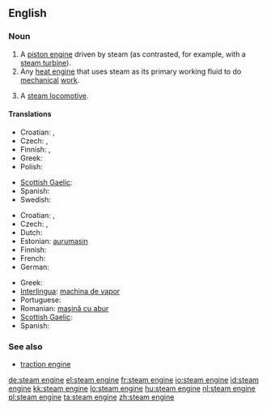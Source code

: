 ==English==

===Noun===
{{en-noun|sg=[[steam]] [[engine]]}}

# A [[piston engine]] driven by steam (as contrasted, for example, with a [[steam turbine]]).
# Any [[heat engine]] that uses steam as its primary working fluid to do [[mechanical]] [[work]].
# {{British}} A [[steam locomotive]].

====Translations====
{{trans-top|piston engine driven by steam}}
* Croatian: {{t-|hr|parni stroj|m}}, {{t|hr|parni stapni stroj|m}}
* Czech: {{t-|cs|parní stroj|m}}, {{t-|cs|parostroj|m}}
* Finnish: {{t-|fi|höyrykone}}, {{t-|fi|mäntähöyrykone}}
* Greek: {{t+|el|ατμομηχανή|f|tr=atmomikhaní}}
* Polish: {{t+|pl|maszyna|f}} {{t|pl|parowy|alt=parowa}}
{{trans-mid}}
* [[Scottish Gaelic]]: {{t-|gd|einnsean-smùide|m|xs=Scottish Gaelic}}
* Spanish: {{t|es|máquina de vapor|f}}
* Swedish: {{t|sv|ångmaskin|c}}
{{trans-bottom}}

{{trans-top|any steam-driven heat engine}}
* Croatian: {{t-|hr|parni stroj|m}}, {{t-|hr|parostroj|m}}
* Czech: {{t-|cs|parní stroj|m}}, {{t-|cs|parostroj|m}}
* Dutch: {{t+|nl|stoommachine|f}}
* Estonian: [[aurumasin]]
* Finnish: {{t-|fi|höyrykone}}
* French: {{t+|fr|machine à vapeur|f}}
* German: {{t+|de|Dampfmaschine|f}}
{{trans-mid}}
* Greek: {{t+|el|ατμομηχανή|f|tr=atmomikhaní}}
* [[Interlingua]]: [[machina de vapor]]
* Portuguese: {{t+|pt|máquina a vapor|f}}
* Romanian: [[maşină cu abur]]
* [[Scottish Gaelic]]: {{t-|gd|einnsean-smùide|m|xs=Scottish Gaelic}}
* Spanish: {{t|es|máquina de vapor|f}}
{{trans-bottom}}

{{trans-see|steam locomotive}}

===See also===
* [[traction engine]]

[[de:steam engine]]
[[el:steam engine]]
[[fr:steam engine]]
[[io:steam engine]]
[[id:steam engine]]
[[kk:steam engine]]
[[lo:steam engine]]
[[hu:steam engine]]
[[nl:steam engine]]
[[pl:steam engine]]
[[ta:steam engine]]
[[zh:steam engine]]